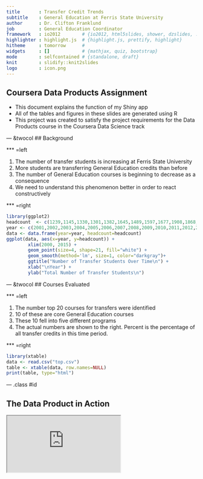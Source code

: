 ```yaml
---
title       : Transfer Credit Trends
subtitle    : General Education at Ferris State University
author      : Dr. Clifton Franklund
job         : General Education Coordinator
framework   : io2012        # {io2012, html5slides, shower, dzslides, ...}
highlighter : highlight.js  # {highlight.js, prettify, highlight}
hitheme     : tomorrow      # 
widgets     : []            # {mathjax, quiz, bootstrap}
mode        : selfcontained # {standalone, draft}
knit        : slidify::knit2slides
logo        : icon.png
--- 
```

## Coursera Data Products Assignment

- This document explains the function of my Shiny app
- All of the tables and figures in these slides are generated using R
- This project was created to satisfy the project requirements for the Data Products course in the Coursera Data Science track

--- &twocol
## Background

*** =left

1. The number of transfer students is increasing at Ferris State University
2. More students are transferring General Education credits than before
3. The number of General Education courses is beginning to decrease as a consequence
4. We need to understand this phenomenon better in order to react constructively

*** =right

```r
library(ggplot2)
headcount  <- c(1239,1145,1330,1301,1382,1645,1489,1597,1677,1908,1868,1813,1839,1866)
year <- c(2001,2002,2003,2004,2005,2006,2007,2008,2009,2010,2011,2012,2013,2014)
data <- data.frame(year=year, headcount=headcount)
ggplot(data, aes(x=year, y=headcount)) +
        xlim(2000, 2015) +
        geom_point(size=4, shape=21, fill="white") +
        geom_smooth(method='lm', size=1, color="darkgray")+
        ggtitle("Number of Transfer Students Over Time\n") +
        xlab("\nYear") +
        ylab("Total Number of Transfer Students\n")
```

--- &twocol 
## Courses Evaluated

*** =left

1. The number top 20 courses for transfers were identified
2. 10 of these are core General Education courses
3. These 10 fell into five different programs
4. The actual numbers are shown to the right. Percent is the percentage of all transfer credits in this time period.

*** =right

```r
library(xtable)
data <- read.csv("top.csv")
table <- xtable(data, row.names=NULL)
print(table, type="html")
```

--- .class #id

## The Data Product in Action

<iframe src="http://franklund.shinyapps.io/shiny-transfers"></iframe>



